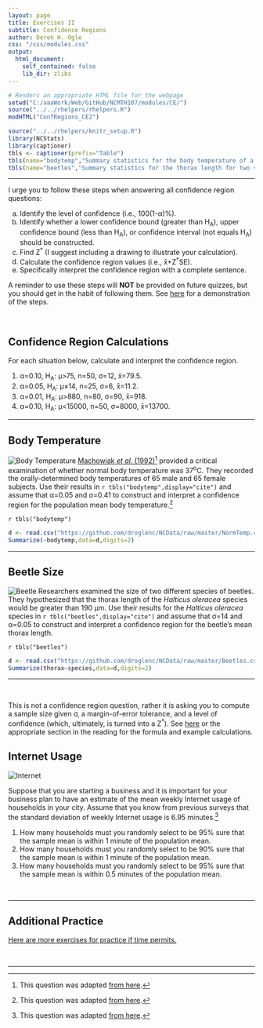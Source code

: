```yaml
---
layout: page
title: Exercises II
subtitle: Confidence Regions
author: Derek H. Ogle
css: "/css/modules.css"
output:
  html_document:
    self_contained: false
    lib_dir: zlibs
---
```


```r
# Renders an appropriate HTML file for the webpage
setwd("C:/aaaWork/Web/GitHub/NCMTH107/modules/CE/")
source("../../rhelpers/rhelpers.R")
modHTML("ConfRegions_CE2")
```

```r
source("../../rhelpers/knitr_setup.R")
library(NCStats)
library(captioner)
tbls <- captioner(prefix="Table")
tbls(name="bodytemp","Summary statistics for the body temperature of a sample of men and women.")
tbls(name="beetles","Summary statistics for the thorax length for two species of beetles.")
```

----

<div class="alert alert-success">
I urge you to follow these steps when answering all confidence region questions:
<ol type="a">
  <li>Identify the level of confidence (i.e., 100(1-&alpha;)%).</li>
  <li>Identify whether a lower confidence bound (greater than H<sub>A</sub>), upper confidence bound (less than H<sub>A</sub>), or confidence interval (not equals H<sub>A</sub>) should be constructed.</li>
  <li>Find Z<sup>*</sup> (I suggest including a drawing to illustrate your calculation).</li>
  <li>Calculate the confidence region values (i.e., x&#772;+Z<sup>*</sup>SE).</li>
  <li>Specifically interpret the confidence region with a complete sentence.</li>
</ol>
A reminder to use these steps will <strong>NOT</strong> be provided on future quizzes, but you should get in the habit of following them. See <a href="../Explanations/Calc_CI_Z.html">here</a> for a demonstration of the steps.
</div>

&nbsp;

## Confidence Region Calculations

For each situation below, calculate and interpret the confidence region.

1. &alpha;=0.10, H<sub>A</sub>: &mu;>75, n=50, &sigma;=12, x&#772;=79.5.
1. &alpha;=0.05, H<sub>A</sub>: &mu;&#8800;14, n=25, &sigma;=6, x&#772;=11.2.
1. &alpha;=0.01, H<sub>A</sub>: &mu;>880, n=80, &sigma;=90, x&#772;=918.
1. &alpha;=0.10, H<sub>A</sub>: &mu;<15000, n=50, &sigma;=8000, x&#772;=13700.

----

## Body Temperature
<img src="zimgs/body-temperature-1.jpg" alt="Body Temperature" class="img-right">
[Machowiak *et al.* (1992)](http://www.ncbi.nlm.nih.gov/pubmed/1302471)[^1] provided a critical examination of whether normal body temperature was 37<sup>o</sup>C. They recorded the orally-determined body temperatures of 65 male and 65 female subjects. Use their results in `r tbls("bodytemp",display="cite")` and assume that &alpha;=0.05 and &sigma;=0.41 to construct and interpret a confidence region for the population mean body temperature.[^1]

`r tbls("bodytemp")`

```r
d <- read.csv("https://github.com/droglenc/NCData/raw/master/NormTemp.csv")
Summarize(~bodytemp,data=d,digits=2)
```

----

## Beetle Size
<img src="zimgs/beetle.jpg" alt="Beetle" class="img-right">
Researchers examined the size of two different species of beetles. They hypothesized that the thorax length of the *Halticus oleracea* species would be greater than 190 &mu;m. Use their results for the *Halticus oleracea* species in `r tbls("beetles",display="cite")` and assume that &sigma;=14 and &alpha;=0.05 to construct and interpret a confidence region for the beetle's mean thorax length.

`r tbls("beetles")`

```r
d <- read.csv("https://github.com/droglenc/NCData/raw/master/Beetles.csv")
Summarize(thorax~species,data=d,digits=2)
```

----

&nbsp;

<div class="alert alert-success">
This is not a confidence region question, rather it is asking you to compute a sample size given &sigma;, a margin-of-error tolerance, and a level of confidence (which, ultimately, is turned into a Z<sup>*</sup>). See <a href="../Explanations/Calc_n.html">here</a> or the appropriate section in the reading for the formula and example calculations.
</div>

## Internet Usage
<img src="zimgs/internet.jpg" alt="Internet" class="img-right">

Suppose that you are starting a business and it is important for your business plan to have an estimate of the mean weekly Internet usage of households in your city. Assume that you know from previous surveys that the standard deviation of weekly Internet usage is 6.95 minutes.[^2]

1. How many households must you randomly select to be 95% sure that the sample mean is within 1 minute of the population mean.
1. How many households must you randomly select to be 90% sure that the sample mean is within 1 minute of the population mean.
1. How many households must you randomly select to be 95% sure that the sample mean is within 0.5 minutes of the population mean.

&nbsp;

----

## Additional Practice

[Here are more exercises for practice if time permits.](ConfRegions_CE3)

&nbsp;

----

[^1]: This question was adapted [from here](http://jse.amstat.org/v4n2/datasets.shoemaker.html).

[^2]: This question was adapted [from here](http://www.isixsigma.com/tools-templates/sampling-data/how-determine-sample-size-determining-sample-size/).
